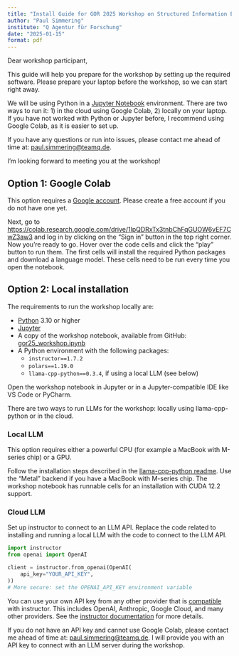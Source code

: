 ```yaml
---
title: "Install Guide for GOR 2025 Workshop on Structured Information Extraction with LLMs"
author: "Paul Simmering"
institute: "Q Agentur für Forschung"
date: "2025-01-15"
format: pdf
---
```


Dear workshop participant,

This guide will help you prepare for the workshop by setting up the required software. Please prepare your laptop before the workshop, so we can start right away.

We will be using Python in a [Jupyter Notebook](https://jupyter.org) environment. There are two ways to run it: 1) in the cloud using Google Colab, 2) locally on your laptop. If you have not worked with Python or Jupyter before, I recommend using Google Colab, as it is easier to set up.

If you have any questions or run into issues, please contact me ahead of time at: [paul.simmering@teamq.de](mailto:paul.simmering@teamq.de).

I'm looking forward to meeting you at the workshop!

## Option 1: Google Colab

This option requires a [Google account](https://support.google.com/accounts/answer/27441?hl=en&co=GENIE.Platform%3DDesktop). Please create a free account if you do not have one yet.

Next, go to <https://colab.research.google.com/drive/1lpQDRxTx3tnbChFqGUOW6vEF7CwZ3aw3> and log in by clicking on the "Sign in" button in the top right corner. Now you're ready to go. Hover over the code cells and click the "play" button to run them. The first cells will install the required Python packages and download a language model. These cells need to be run every time you open the notebook.

## Option 2: Local installation

The requirements to run the workshop locally are:

- [Python](https://www.python.org) 3.10 or higher
- [Jupyter](https://jupyter.org)
- A copy of the workshop notebook, available from GitHub: [gor25_workshop.ipynb](https://github.com/q-agentur/gor25-workshop/blob/main/gor25_workshop.ipynb)
- A Python environment with the following packages:
    - `instructor==1.7.2`
    - `polars==1.19.0`
    - `llama-cpp-python==0.3.4`, if using a local LLM (see below)
  
Open the workshop notebook in Jupyter or in a Jupyter-compatible IDE like VS Code or PyCharm.

There are two ways to run LLMs for the workshop: locally using llama-cpp-python or in the cloud.

### Local LLM

This option requires either a powerful CPU (for example a MacBook with M-series chip) or a GPU.

Follow the installation steps described in the [llama-cpp-python readme](https://github.com/abetlen/llama-cpp-python). Use the "Metal" backend if you have a MacBook with M-series chip. The workshop notebook has runnable cells for an installation with CUDA 12.2 support.

### Cloud LLM

Set up instructor to connect to an LLM API. Replace the code related to installing and running a local LLM with the code to connect to the LLM API.

```python
import instructor
from openai import OpenAI

client = instructor.from_openai(OpenAI(
    api_key="YOUR_API_KEY",
))
# More secure: set the OPENAI_API_KEY environment variable
```

You can use your own API key from any other provider that is [compatible](https://python.useinstructor.com/integrations/) with instructor. This includes OpenAI, Anthropic, Google Cloud, and many other providers. See the [instructor documentation](https://python.useinstructor.com/integrations/) for more details.

If you do not have an API key and cannot use Google Colab, please contact me ahead of time at: [paul.simmering@teamq.de](mailto:paul.simmering@teamq.de). I will provide you with an API key to connect with an LLM server during the workshop.
